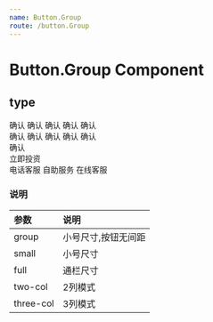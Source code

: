 ```yaml
---
name: Button.Group
route: /button.Group
---
```



# Button.Group Component

## type
<Playground>
    <Button.Group type='small'>
        <Button.Self color='blue' primary>确认</Button.Self>
        <Button.Self color='orange' primary>确认</Button.Self>
        <Button.Self color='green' primary>确认</Button.Self>
        <Button.Self color='red' primary>确认</Button.Self>
        <Button.Self color='yellow' primary>确认</Button.Self>
    </Button.Group>
    <br />
        <Button.Group type='group'>
        <Button.Self color='green' primary>确认</Button.Self>
        <Button.Self color='green'>确认</Button.Self>
        <Button.Self color='green'>确认</Button.Self>
        <Button.Self color='green'>确认</Button.Self>
        <Button.Self color='green'>确认</Button.Self>
    </Button.Group>
    <br />
    <Button.Group type='full'>
        <Button.Self color='blue' primary>确认</Button.Self>
    </Button.Group>
    <br />
    <Button.Group type='two-col'>
        <Button.Self color='yellow' primary><Icon icon='callcenter-w' /></Button.Self>
        <Button.Self primary>立即投资</Button.Self>
    </Button.Group>
    <br />
    <Button.Group type='three-col'>
        <Button.Self><Icon icon='telephone' />电话客服</Button.Self>
        <Button.Self>自助服务</Button.Self>
        <Button.Self primary>在线客服</Button.Self>
    </Button.Group>
</Playground>

### 说明
|   参数    |   说明   |
| :-------- | :------- |
| group     | 小号尺寸,按钮无间距 |
| small     | 小号尺寸 |
| full      | 通栏尺寸 |
| two-col   | 2列模式  |
| three-col | 3列模式  |
